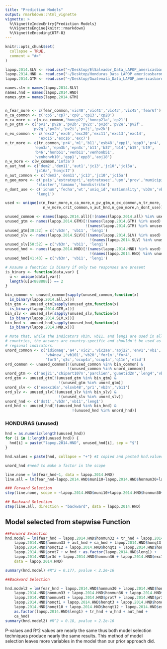 ```yaml
---
title: "Prediction Models"
output: rmarkdown::html_vignette
vignette: >
  %\VignetteIndexEntry{Prediction Models}
  %\VignetteEngine{knitr::rmarkdown}
  %\VignetteEncoding{UTF-8}
---
```


```r
knitr::opts_chunk$set(
  collapse = TRUE,
  comment = "#>"
)
```




```r
lapop.2014.SLV <- read.csv("~/Desktop/ElSalvador_Data_LAPOP_americasbarometer_2014.csv")
lapop.2014.HND <- read.csv("~/Desktop/Honduras_Data_LAPOP_americasbarometer_2014.csv")
lapop.2014.GTM <- read.csv("~/Desktop/Guatemala_Data_LAPOP_americasbarometer_2014.csv")

names.slv = names(lapop.2014.SLV)
names.hnd = names(lapop.2014.HND)
names.gtm = names(lapop.2014.GTM)
```

```r


```

```r
n_fear_more <- c(fear_common,'vic40','vic41','vic43','vic45','fear6f')
n_ca_common <- c('cp5','cp7','cp8','cp13','cp20')
n_ca_more <- c(n_ca_common,'honcp22','honcp21a','cp21')
n_pv_gtm <- c('pv1','pv2a','pv2b','pv2c','pv2d','pv2e','pv2f',
            'pv2g','pv2h','pv2i','pv2j','pv2k')
n_ex_common <- c('exc2','exc6','exc20','exc11','exc13','exc14',
               'exc15','exc16','exc7')
n_tr_more <- c(tr_common,'pr4','m1','b11','esb48','epp1','epp3','pr4',
             'epn3a','epn3b','epn3c','b11','b37','b14','b15','b19',
             'b46','honb51','venb11','venhonb51',
             'venhonvb10','epp1','epp3','aoj18')
n_w_more <- c(w_common,'inf3a')
n_aut_hnd <- c('dem2','dem11','aut1','jc13','jc10','jc15a',
             'jc16a','honjc17')
n_aut_common <- c('dem2','dem11','jc13','jc10','jc15a')
n_geo_more <- c('pais','estratopri','estratosec','upm','prov','municipio',
              'cluster','tamano','hondistrito')
n_dont_use <- c('idnum','fecha','wt','uniq_id','nationality','vb3n','vb11',
              'leng1')

used <- unique(c(n_fear_more,n_ca_more,n_pv_gtm,n_ex_common,n_tr_more,
                 n_w_more,crit_common,n_aut_hnd,n_geo_more,n_dont_use))

unused_common <- names(lapop.2014.all)[!(names(lapop.2014.all) %in% used)]
unused_gtm <- names(lapop.2014.GTM)[!(names(lapop.2014.GTM) %in% used) & 
                                    !(names(lapop.2014.GTM) %in% unused_common)]
unused_gtm[30:32] = c('vb3n', 'vb11', 'leng1')
unused_slv <- names(lapop.2014.SLV)[!(names(lapop.2014.SLV) %in% used) & 
                                      !(names(lapop.2014.SLV) %in% unused_common)]
unused_slv[50:52] = c('vb3n', 'vb11', 'leng1')
unused_hnd <- names(lapop.2014.HND)[!(names(lapop.2014.HND) %in% used) & 
                                      !(names(lapop.2014.HND) %in% unused_common)]
unused_hnd[41:43] = c('vb3n', 'vb11', 'leng1')
```

```r
# Assume a function is binary if only two responses are present
is_binary <- function(data,var) {
  u <- unique(data[,var])
  length(u[u<888888]) == 2
}

bin_common <- unused_common[sapply(unused_common,function(x) 
  is_binary(lapop.2014.all,x))]
bin_gtm <- unused_gtm[sapply(unused_gtm,function(x) 
  is_binary(lapop.2014.GTM,x))]
bin_slv <- unused_slv[sapply(unused_slv,function(x) 
  is_binary(lapop.2014.SLV,x))]
bin_hnd <- unused_hnd[sapply(unused_hnd,function(x) 
  is_binary(lapop.2014.HND,x))]

# Note that, while the indicators vb3n, vb11, and leng1 are used in all three
# countries, the answers are country-specific and shouldn't be used as 
# regional indicators.
unord_common <- c('idiomaq','a4','vic2','vic2aa','aoj22','env1','vb1',
                  'vb4new','vb101','vb20','for1n','for4',
                  'for5','q3c','ocup4a','ocup1a','q11n','etid')
ord_common <- unused_common[!(unused_common %in% bin_common) &
                            !(unused_common %in% unord_common)]
unord_gtm <- c('aoj21','chipart107n','parclien','guaetid2n','leng4','vb3n','vb11','leng1')
ord_gtm <- unused_gtm[!(unused_gtm %in% bin_gtm) &
                        !(unused_gtm %in% unord_gtm)]
unord_slv <- c('esexc16a','elsvb48','pr1','vb3n','vb11')
ord_slv <- unused_slv[!(unused_slv %in% bin_slv) &
                        !(unused_slv %in% unord_slv)]
unord_hnd <- c('dst1','vb3n','vb11','leng1')
ord_hnd <- unused_hnd[!(unused_hnd %in% bin_hnd) &
                              !(unused_hnd %in% unord_hnd)]
```

### HONDURAS (unused) ###
```r
hnd = as.numeric(length(unused_hnd))
for (i in 1:length(unused_hnd)) {
  hnd[i] = paste("lapop.2014.HND", unused_hnd[i], sep = "$")  
}

hnd.values = paste(hnd, collapse = "+") #I copied and pasted hnd.values (but removed the quotes) and added it to the scope of the step function

unord_hnd #need to make a factor in the scope 

line.none = lm(fear_hnd~1, data = lapop.2014.HND)
line.all = lm(fear_hnd~lapop.2014.HND$muni10+lapop.2014.HND$honmun30+lapop.2014.HND$honmuni31+lapop.2014.HND$honmun32+lapop.2014.HND$honmun33+lapop.2014.HND$honmun36+lapop.2014.HND$honmun37+lapop.2014.HND$honmun38+lapop.2014.HND$honmun39+lapop.2014.HND$honmun40+lapop.2014.HND$honmun41+lapop.2014.HND$honmun42+lapop.2014.HND$cpss1+lapop.2014.HND$prot4+lapop.2014.HND$prot7+lapop.2014.HND$ico2+lapop.2014.HND$mil1+lapop.2014.HND$mil2+lapop.2014.HND$pr3d+lapop.2014.HND$pr3e+lapop.2014.HND$honqt1+lapop.2014.HND$honqt2+lapop.2014.HND$honqt3+lapop.2014.HND$honqt4+lapop.2014.HND$honqt5+lapop.2014.HND$honqt6+lapop.2014.HND$honqt7+lapop.2014.HND$honqt8+lapop.2014.HND$honqt9+lapop.2014.HND$honqt10+lapop.2014.HND$honqt11+lapop.2014.HND$honqt12+lapop.2014.HND$m2+lapop.2014.HND$honm3+lapop.2014.HND$coer1+lapop.2014.HND$ros1+as.factor(lapop.2014.HND$dst1)+lapop.2014.HND$per4+lapop.2014.HND$per9+lapop.2014.HND$exc18+as.factor(lapop.2014.HND$vb3n)+ as.factor(lapop.2014.HND$vb11)+ as.factor(lapop.2014.HND$leng1) + tr_hnd + w_hnd + crit_hnd + aut_hnd + ex_hnd + ca_hnd)

### Forward Selection
step(line.none, scope = ~lapop.2014.HND$muni10+lapop.2014.HND$honmun30+lapop.2014.HND$honmuni31+lapop.2014.HND$honmun32+lapop.2014.HND$honmun33+lapop.2014.HND$honmun36+lapop.2014.HND$honmun37+lapop.2014.HND$honmun38+lapop.2014.HND$honmun39+lapop.2014.HND$honmun40+lapop.2014.HND$honmun41+lapop.2014.HND$honmun42+lapop.2014.HND$cpss1+lapop.2014.HND$prot4+lapop.2014.HND$prot7+lapop.2014.HND$ico2+lapop.2014.HND$mil1+lapop.2014.HND$mil2+lapop.2014.HND$pr3d+lapop.2014.HND$pr3e+lapop.2014.HND$honqt1+lapop.2014.HND$honqt2+lapop.2014.HND$honqt3+lapop.2014.HND$honqt4+lapop.2014.HND$honqt5+lapop.2014.HND$honqt6+lapop.2014.HND$honqt7+lapop.2014.HND$honqt8+lapop.2014.HND$honqt9+lapop.2014.HND$honqt10+lapop.2014.HND$honqt11+lapop.2014.HND$honqt12+lapop.2014.HND$m2+lapop.2014.HND$honm3+lapop.2014.HND$coer1+lapop.2014.HND$ros1+as.factor(lapop.2014.HND$dst1)+lapop.2014.HND$per4+lapop.2014.HND$per9+lapop.2014.HND$exc18+as.factor(lapop.2014.HND$vb3n)+ as.factor(lapop.2014.HND$vb11)+ as.factor(lapop.2014.HND$leng1) + tr_hnd + w_hnd + crit_hnd + aut_hnd + ex_hnd + ca_hnd, direction = "forward", data = lapop.2014.HND)

## Backward Selection
step(line.all, direction = "backward", data = lapop.2014.HND)
```

## Model selected from stepwise Function ## 
```r
##Forward Selection 
hnd.model = lm(fear_hnd ~ lapop.2014.HND$honmun32 + tr_hnd + lapop.2014.HND$honqt8 + 
    lapop.2014.HND$honmun33 + aut_hnd + ca_hnd + lapop.2014.HND$honqt3 + 
    lapop.2014.HND$honqt12 + lapop.2014.HND$honqt1 + lapop.2014.HND$honmun30 + 
    lapop.2014.HND$prot7 + w_hnd + as.factor(lapop.2014.HND$leng1) + 
    lapop.2014.HND$pr3d + lapop.2014.HND$honmun36 + lapop.2014.HND$exc18, 
    data = lapop.2014.HND)

summary(hnd.model) #R^2 = 0.177, pvalue < 2.2e-16

##Backward Selection

hnd.model2 = lm(fear_hnd ~ lapop.2014.HND$honmun30 + lapop.2014.HND$honmun32 + 
    lapop.2014.HND$honmun33 + lapop.2014.HND$honmun36 + lapop.2014.HND$honmun40 + 
    lapop.2014.HND$honmun41 + lapop.2014.HND$prot7 + lapop.2014.HND$pr3d + 
    lapop.2014.HND$honqt1 + lapop.2014.HND$honqt3 + lapop.2014.HND$honqt8 + 
    lapop.2014.HND$honqt10 + lapop.2014.HND$honqt12 + lapop.2014.HND$exc18 + 
    as.factor(lapop.2014.HND$leng1) + tr_hnd + w_hnd + aut_hnd + 
    ca_hnd)
summary(hnd.model2) #R^2 = 0.18, pvalue < 2.2e-16
```

P-values and R^2 values are nearly the same thus both model selection techniques produce nearly the same results. This method of model selection leaves more variables in the model than our prior approach did. 
